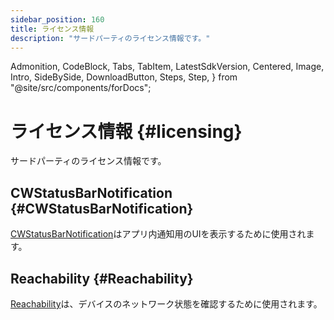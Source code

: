 ```yaml
---
sidebar_position: 160
title: ライセンス情報
description: "サードパーティのライセンス情報です。"
---
```


  Admonition,
  CodeBlock,
  Tabs,
  TabItem,
  LatestSdkVersion,
  Centered,
  Image,
  Intro,
  SideBySide,
  DownloadButton,
  Steps,
  Step,
} from "@site/src/components/forDocs";

# ライセンス情報 {#licensing}

<Intro>

サードパーティのライセンス情報です。

</Intro>

## CWStatusBarNotification {#CWStatusBarNotification}

[CWStatusBarNotification](https://github.com/cezarywojcik/CWStatusBarNotification)はアプリ内通知用のUIを表示するために使用されます。

## Reachability {#Reachability}

[Reachability](https://github.com/tonymillion/Reachability)は、デバイスのネットワーク状態を確認するために使用されます。
